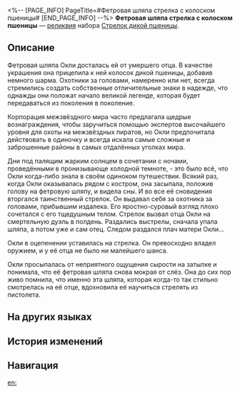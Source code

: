 <%-- [PAGE_INFO]
PageTitle=#Фетровая шляпа стрелка с колоском пшеницы#
[END_PAGE_INFO] --%>
{{Реликвия Инфобокс
|id          = 61021
|Изображение = Предмет Фетровая шляпа стрелка с колоском пшеницы.png
|Набор       = Стрелок дикой пшеницы
|Предмет     = Голова
|Упоминания  = 
}}
{{Описание|Шляпа, украшенная дикой пшеницей. Символ легендарного стрелка Окли.}}
'''Фетровая шляпа стрелка с колоском пшеницы''' — [[реликвия]] набора [[Стрелок дикой пшеницы]].

==Описание==
Фетровая шляпа Окли досталась ей от умершего отца. В качестве украшения она прицепила к ней колосок дикой пшеницы, добавив немного шарма. Охотники за головами, намеренно или нет, всегда стремились создать собственные отличительные знаки в надежде, что однажды они положат начало великой легенде, которая будет передаваться из поколения в поколение.

Корпорация межзвёздного мира часто предлагала щедрые вознаграждения, чтобы заручиться помощью экспертов высочайшего уровня для охоты на межзвёздных пиратов, но Окли предпочитала действовать в одиночку и всегда искала самые сложные и заброшенные районы в самых отдалённых уголках мира.

Дни под палящим жарким солнцем в сочетании с ночами, проведёнными в пронизывающе холодной темноте, - это было всё, что Окли когда-либо знала в своём одиноком путешествии. Всякий раз, когда Окли оказывалась рядом с костром, она засыпала, положив голову на фетровую шляпу, и видела сны. И во все её сновидения вторгался таинственный стрелок. Он выдавал себя за охотника за головами, прибывшим издалека. Его яростно-суровый взгляд плохо сочетался с его тщедушным телом. Стрелок вызвал отца Окли на смертельную дуэль в полдень. Раздались выстрелы, сначала упала шляпа, а потом уже и сам отец. Следом раздался плач матери Окли...

Окли в оцепенении уставилась на стрелка. Он превосходно владел оружием, и у её отца не было ни малейшего шанса.

Окли просыпалась от неприятного ощущения сырости на затылке и понимала, что её фетровая шляпа снова мокрая от слёз. Она до сих пор живо помнила, что именно эта шляпа, которая когда-то так стильно смотрелась на её отце, вдохновила её научиться стрелять из пистолета.

==На других языках==
{{На других языках
|en   = Musketeer's Wild Wheat Felt Hat
|zhs  = 快枪手的野穗毡帽
|zht  = 快槍手的野穗氈帽
|ja   = ガンマンの{{Rubi|草|くさ}}の{{Rubi|穂|ほ}}フェルト{{Rubi|帽|ぼう}}
|ko   = 거너의 들이삭 페도라
|es   = Sombrero con espiga silvestre de la pistolera
|fr   = Chapeau en feutre orné de blé de mousquetaire
|ru   = Фетровая шляпа стрелка с колоском пшеницы
|th   = Musketeer's Wild Wheat Felt Hat
|vi   = Mũ Bông Lúa Của Thiện Xạ
|de   = Wildweizen-Filzhut der Musketierin
|id   = Musketeer's Wild Wheat Felt Hat
|pt   = Chapéu de Feltro da Mosqueteira do Trigo Selvagem
}}

==История изменений==
{{История изменений|3.5}}

==Навигация==
{{Набор Реликвий Навбокс|Стрелок дикой пшеницы}}

[[en:]]